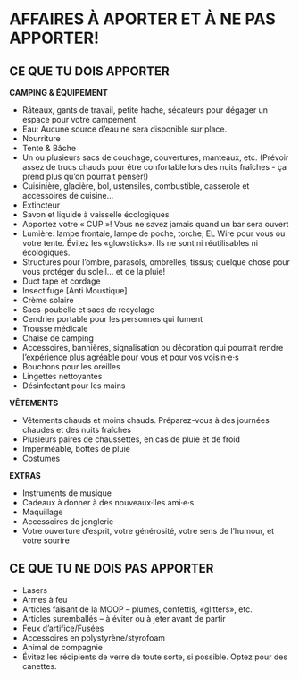 # AFFAIRES À APORTER ET À NE PAS APPORTER! {-}

<h2><span>CE QUE TU DOIS APPORTER</span></h2>

**CAMPING & ÉQUIPEMENT** 

* Râteaux, gants de travail, petite hache, sécateurs pour dégager un espace pour votre campement.  
* Eau: Aucune source d’eau ne sera disponible sur  place. 
* Nourriture 
* Tente & Bâche 
* Un ou plusieurs sacs de couchage, couvertures, manteaux, etc. (Prévoir assez de trucs chauds pour être confortable lors des nuits fraîches - ça prend plus qu’on pourrait penser!)  
* Cuisinière, glacière, bol, ustensiles, combustible, casserole et accessoires de cuisine… 
* Extincteur 
* Savon et liquide à vaisselle écologiques 
* Apportez votre « CUP »! Vous ne savez jamais quand un bar sera ouvert 
* Lumière: lampe frontale, lampe de poche, torche,  EL Wire pour vous ou votre tente. Évitez les  «glowsticks». Ils ne sont ni réutilisables ni écologiques. 
* Structures pour l'ombre, parasols, ombrelles, tissus; quelque chose pour vous protéger du soleil…  et de la pluie! 
* Duct tape et cordage 
* Insectifuge [Anti Moustique] 
* Crème solaire 
* Sacs-poubelle et sacs de recyclage 
* Cendrier portable pour les personnes qui fument 
* Trousse médicale 
* Chaise de camping 
* Accessoires, bannières, signalisation ou décoration qui pourrait rendre l’expérience plus agréable pour vous et pour vos voisin·e·s 
* Bouchons pour les oreilles 
* Lingettes nettoyantes 
* Désinfectant pour les mains


**VÊTEMENTS**

* Vêtements chauds et moins chauds. Préparez-vous à des journées chaudes et des nuits fraîches 
* Plusieurs paires de chaussettes, en cas de pluie et de froid 
* Imperméable, bottes de pluie 
* Costumes 


**EXTRAS**

* Instruments de musique 
* Cadeaux à donner à des nouveaux·lles ami·e·s 
* Maquillage 
* Accessoires de jonglerie 
* Votre ouverture d’esprit, votre générosité, votre sens de l’humour, et votre sourire 

<h2><span> CE QUE TU NE DOIS PAS APPORTER </span></h2>  

* Lasers
* Armes à feu 
* Articles faisant de la MOOP – plumes, confettis,  «glitters», etc. 
* Articles suremballés – à éviter ou à jeter avant de partir 
* Feux d’artifice/Fusées 
* Accessoires en polystyrène/styrofoam 
* Animal de compagnie 
* Évitez les récipients de verre de toute sorte, si possible. Optez pour des canettes. 

